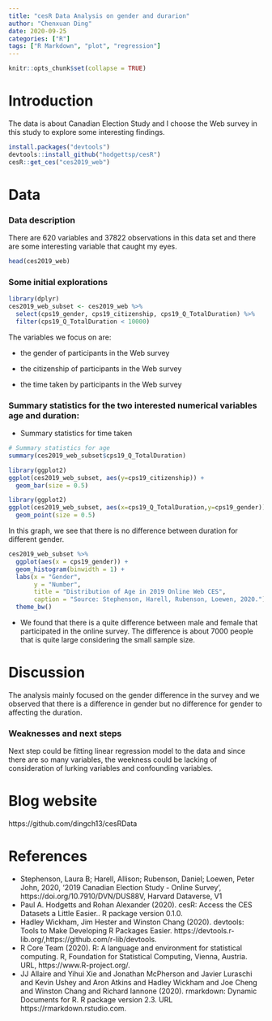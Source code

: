 ```yaml
---
title: "cesR Data Analysis on gender and durarion"
author: "Chenxuan Ding"
date: 2020-09-25
categories: ["R"]
tags: ["R Markdown", "plot", "regression"]
---
```


```r
knitr::opts_chunk$set(collapse = TRUE)
```

# Introduction

The data is about Canadian Election Study and I choose the Web survey in this study to explore some interesting findings.


```r
install.packages("devtools")
devtools::install_github("hodgettsp/cesR")
cesR::get_ces("ces2019_web")
```

# Data

### Data description

There are 620 variables and 37822 observations in this data set and there are some interesting variable that caught my eyes.

```r
head(ces2019_web)
```
### Some initial explorations

```r
library(dplyr)
ces2019_web_subset <- ces2019_web %>% 
  select(cps19_gender, cps19_citizenship, cps19_Q_TotalDuration) %>%
  filter(cps19_Q_TotalDuration < 10000)

```


The variables we focus on are:

- the gender of participants in the Web survey

- the citizenship of participants in the Web survey

- the time taken by participants in the Web survey

### Summary statistics for the two interested numerical variables age and duration:

- Summary statistics for time taken

```r
# Summary statistics for age
summary(ces2019_web_subset$cps19_Q_TotalDuration)
```


```r
library(ggplot2)
ggplot(ces2019_web_subset, aes(y=cps19_citizenship)) +
  geom_bar(size = 0.5) 

```

```r
library(ggplot2)
ggplot(ces2019_web_subset, aes(x=cps19_Q_TotalDuration,y=cps19_gender)) +
  geom_point(size = 0.5) 

```
In this graph, we see that there is no difference between duration for different gender.

```r
ces2019_web_subset %>% 
  ggplot(aes(x = cps19_gender)) +
  geom_histogram(binwidth = 1) +
  labs(x = "Gender",
       y = "Number",
       title = "Distribution of Age in 2019 Online Web CES",
       caption = "Source: Stephenson, Harell, Rubenson, Loewen, 2020.") +
  theme_bw()
```

- We found that there is a quite difference between male and female that participated in the online survey. The difference is about 7000 people that is quite large considering the small sample size.




# Discussion




The analysis mainly focused on the gender difference in the survey and we observed that there is a difference in gender but no difference for gender to affecting the duration.




### Weaknesses and next steps


Next step could be fitting linear regression model to the data and since there are so many variables, the weekness could be lacking of consideration of lurking variables and confounding variables.

# Blog website

https://github.com/dingch13/cesRData

# References

- Stephenson, Laura B; Harell, Allison; Rubenson, Daniel; Loewen, Peter John, 2020, '2019 Canadian Election Study - Online Survey', https://doi.org/10.7910/DVN/DUS88V, Harvard Dataverse, V1
- Paul A. Hodgetts and Rohan Alexander (2020). cesR: Access the CES Datasets a Little Easier.. R package version 0.1.0.
-  Hadley Wickham, Jim Hester and Winston Chang (2020). devtools: Tools to Make Developing R Packages Easier. https://devtools.r-lib.org/,https://github.com/r-lib/devtools.
- R Core Team (2020). R: A language and environment for statistical computing. R, Foundation for Statistical Computing, Vienna, Austria. URL, https://www.R-project.org/.
- JJ Allaire and Yihui Xie and Jonathan McPherson and Javier Luraschi and Kevin Ushey and Aron Atkins and Hadley Wickham and Joe Cheng and Winston Chang and Richard Iannone (2020). rmarkdown: Dynamic Documents for R. R package version 2.3. URL https://rmarkdown.rstudio.com.